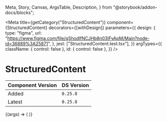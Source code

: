   Meta,
  Story,
  Canvas,
  ArgsTable,
  Description,
} from "@storybook/addon-docs/blocks";


<Meta
  title={getCategory("StructuredContent")}
  component={StructuredContent}
  decorators={[withDesign]}
  parameters={{
    design: {
      type: "figma",
      url: "https://www.figma.com/file/qShodlfNCJHb8n03IFyApM/Main?node-id=36889%3A25871",
    },
    jest: ["StructuredContent.test.tsx"],
  }}
  argTypes={{
    className: { control: false },
    id: { control: false },
  }}
/>

# StructuredContent

| Component Version | DS Version |
| ----------------- | ---------- |
| Added             | `0.25.8`   |
| Latest            | `0.25.8`   |

<Description of={StructuredContent} />

<Canvas withToolbar>
  <Story name="StructuredContent with Controls" args={{}}>
    {(args) => (
      <StructuredContent
        calloutContent="this is the callout"
        headingText="heading text"
        imageAspectRatio="ImageRatios.ThreeByTwo"
        imageCaption="Image caption"
        imageCredit="Image credit"
        imagePosition="left"
        imageSize="ImageSizes.Medium"
        imageSrc="https://placeimg.com/400/300/animals"
        textContent="this is the text"
      />
    )}
  </Story>
</Canvas>

<ArgsTable story="StructuredContent with Controls" />
